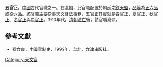 '''五官正'''，[[中國|中國]]古代官職之一。在[[清朝|清朝]]，此官職配置於朝廷之[[欽天監|欽天監]]，[[品等|品等]]為[[正六品|正六品]]或[[從六品|從六品]]。該官職主要從事天文曆法事務，五官正其實就是[[春官正|春官正]]、[[夏官正|夏官正]]、[[秋官正|秋官正]]、[[冬官正|冬官正]]與[[中官正|中官正]]。1910年代，[[清朝滅亡|清朝滅亡]]後，該官職廢除。

==參考文獻==
*孫文良，中國官制史，1993年，台北，文津出版社。

[[Category:天文官|Category:天文官]]